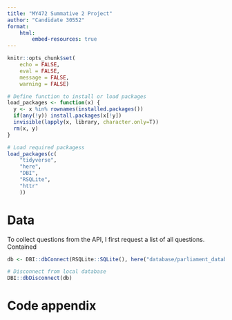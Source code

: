 ```yaml
---
title: "MY472 Summative 2 Project"
author: "Candidate 30552"
format: 
    html:
        embed-resources: true 
---
```



```r
knitr::opts_chunk$set(
    echo = FALSE, 
    eval = FALSE,
    message = FALSE, 
    warning = FALSE)

```

```r

# Define function to install or load packages
load_packages <- function(x) {
  y <- x %in% rownames(installed.packages())
  if(any(!y)) install.packages(x[!y])
  invisible(lapply(x, library, character.only=T))
  rm(x, y)
}

# Load required packagess
load_packages(c(
    "tidyverse",
    "here",
    "DBI",
    "RSQLite",
    "httr"
    ))

```

# Data 

To collect questions from the API, I first request a list of all questions. Contained 

```r
db <- DBI::dbConnect(RSQLite::SQLite(), here("database/parliament_database.sqlite"))
```


```r
# Disconnect from local database
DBI::dbDisconnect(db)
```

# Code appendix
```r

```